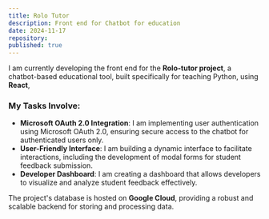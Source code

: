 ```yaml
---
title: Rolo Tutor
description: Front end for Chatbot for education
date: 2024-11-17
repository: 
published: true
---
```


I am currently developing the front end for the **Rolo-tutor project**, a chatbot-based educational tool, built specifically for teaching Python, using **React**, 

### My Tasks Involve:

- **Microsoft OAuth 2.0 Integration**: I am implementing user authentication using Microsoft OAuth 2.0, ensuring secure access to the chatbot for authenticated users only.
- **User-Friendly Interface**: I am building a dynamic interface to facilitate interactions, including the development of modal forms for student feedback submission.
- **Developer Dashboard**: I am creating a dashboard that allows developers to visualize and analyze student feedback effectively.

The project's database is hosted on **Google Cloud**, providing a robust and scalable backend for storing and processing data.
